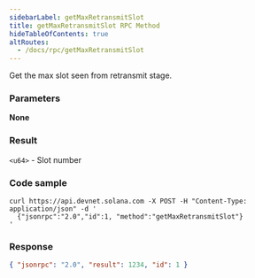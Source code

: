 ```yaml
---
sidebarLabel: getMaxRetransmitSlot
title: getMaxRetransmitSlot RPC Method
hideTableOfContents: true
altRoutes:
  - /docs/rpc/getMaxRetransmitSlot
---
```


Get the max slot seen from retransmit stage.

<DocSideBySide>

<DocLeftSide>

### Parameters

**None**

### Result

`<u64>` - Slot number

</DocLeftSide>

<DocRightSide>

### Code sample

```shell
curl https://api.devnet.solana.com -X POST -H "Content-Type: application/json" -d '
  {"jsonrpc":"2.0","id":1, "method":"getMaxRetransmitSlot"}
'
```

### Response

```json
{ "jsonrpc": "2.0", "result": 1234, "id": 1 }
```

</DocRightSide>
</DocSideBySide>

